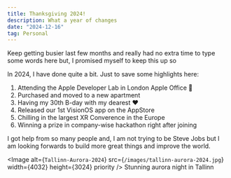 ```yaml
---
title: Thanksgiving 2024!
description: What a year of changes
date: "2024-12-16"
tag: Personal
---
```


Keep getting busier last few months and really had no extra time to type some words here but,
I promised myself to keep this up so

In 2024, I have done quite a bit. Just to save some highlights here:

1. Attending the Apple Developer Lab in London Apple Office 
2. Purchased and moved to a new apartment
3. Having my 30th B-day with my dearest ❤️
4. Released our 1st VisionOS app on the AppStore
5. Chilling in the largest XR Converence in the Europe
6. Winning a prize in company-wise hackathon right after joining

I got help from so many people and,
I am not trying to be Steve Jobs but I am looking forwards to build more great things and improve the world.




<Image
  alt={`Tallinn-Aurora-2024`}
  src={`/images/tallinn-aurora-2024.jpg`}
  width={4032}
  height={3024}
  priority
/>
Stunning aurora night in Tallinn
